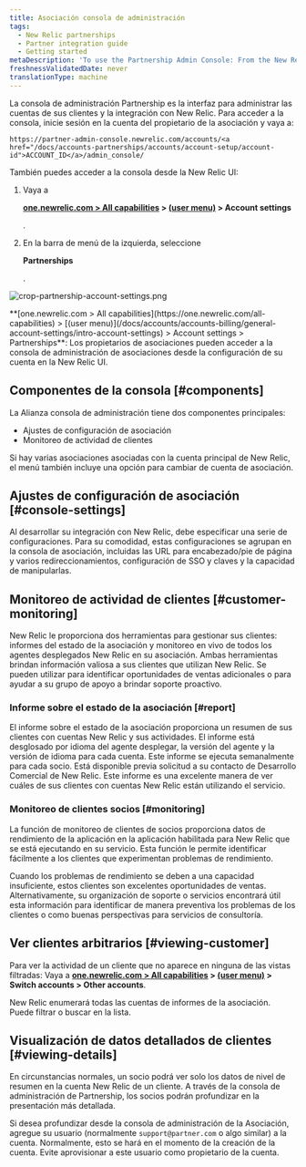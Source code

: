 ```yaml
---
title: Asociación consola de administración
tags:
  - New Relic partnerships
  - Partner integration guide
  - Getting started
metaDescription: 'To use the Partnership Admin Console: From the New Relic menu bar, select (partner account) > Account settings.'
freshnessValidatedDate: never
translationType: machine
---
```



La consola de administración Partnership es la interfaz para administrar las cuentas de sus clientes y la integración con New Relic. Para acceder a la consola, inicie sesión en la cuenta del propietario de la asociación y vaya a:

```
https://partner-admin-console.newrelic.com/accounts/<a href="/docs/accounts-partnerships/accounts/account-setup/account-id">ACCOUNT_ID</a>/admin_console/
```

También puedes acceder a la consola desde la New Relic UI:

1. Vaya a

   <DoNotTranslate>**[one.newrelic.com > All capabilities](https://one.newrelic.com/all-capabilities) > [(user menu)](/docs/accounts/accounts-billing/general-account-settings/intro-account-settings) > Account settings**</DoNotTranslate>

   .

2. En la barra de menú de la izquierda, seleccione

   <DoNotTranslate>**Partnerships**</DoNotTranslate>

   .

<img
  title="crop-partnership-account-settings.png"
  alt="crop-partnership-account-settings.png"
  src={accountsPartnershipSettings}
/>

<figcaption>
  <DoNotTranslate>**[one.newrelic.com > All capabilities](https://one.newrelic.com/all-capabilities) > [(user menu)](/docs/accounts/accounts-billing/general-account-settings/intro-account-settings) > Account settings > Partnerships**</DoNotTranslate>: Los propietarios de asociaciones pueden acceder a la consola de administración de asociaciones desde la configuración de su cuenta en la New Relic UI.
</figcaption>

## Componentes de la consola [#components]

La Alianza consola de administración tiene dos componentes principales:

* Ajustes de configuración de asociación
* Monitoreo de actividad de clientes

Si hay varias asociaciones asociadas con la cuenta principal de New Relic, el menú también incluye una opción para cambiar de cuenta de asociación.

## Ajustes de configuración de asociación [#console-settings]

Al desarrollar su integración con New Relic, debe especificar una serie de configuraciones. Para su comodidad, estas configuraciones se agrupan en la consola de asociación, incluidas las URL para encabezado/pie de página y varios redireccionamientos, configuración de SSO y claves y la capacidad de manipularlas.

## Monitoreo de actividad de clientes [#customer-monitoring]

New Relic le proporciona dos herramientas para gestionar sus clientes: informes del estado de la asociación y monitoreo en vivo de todos los agentes desplegados New Relic en su asociación. Ambas herramientas brindan información valiosa a sus clientes que utilizan New Relic. Se pueden utilizar para identificar oportunidades de ventas adicionales o para ayudar a su grupo de apoyo a brindar soporte proactivo.

### Informe sobre el estado de la asociación [#report]

El informe sobre el estado de la asociación proporciona un resumen de sus clientes con cuentas New Relic y sus actividades. El informe está desglosado por idioma del agente desplegar, la versión del agente y la versión de idioma para cada cuenta. Este informe se ejecuta semanalmente para cada socio. Está disponible previa solicitud a su contacto de Desarrollo Comercial de New Relic. Este informe es una excelente manera de ver cuáles de sus clientes con cuentas New Relic están utilizando el servicio.

### Monitoreo de clientes socios [#monitoring]

La función de monitoreo de clientes de socios proporciona datos de rendimiento de la aplicación en la aplicación habilitada para New Relic que se está ejecutando en su servicio. Esta función le permite identificar fácilmente a los clientes que experimentan problemas de rendimiento.

Cuando los problemas de rendimiento se deben a una capacidad insuficiente, estos clientes son excelentes oportunidades de ventas. Alternativamente, su organización de soporte o servicios encontrará útil esta información para identificar de manera preventiva los problemas de los clientes o como buenas perspectivas para servicios de consultoría.

## Ver clientes arbitrarios [#viewing-customer]

Para ver la actividad de un cliente que no aparece en ninguna de las vistas filtradas: Vaya a <DoNotTranslate>**[one.newrelic.com > All capabilities](https://one.newrelic.com/all-capabilities) > [(user menu)](/docs/accounts/accounts-billing/general-account-settings/intro-account-settings) > Switch accounts > Other accounts**</DoNotTranslate>.

New Relic enumerará todas las cuentas de informes de la asociación. Puede filtrar o buscar en la lista.

## Visualización de datos detallados de clientes [#viewing-details]

En circunstancias normales, un socio podrá ver solo los datos de nivel de resumen en la cuenta New Relic de un cliente. A través de la consola de administración de Partnership, los socios podrán profundizar en la presentación más detallada.

Si desea profundizar desde la consola de administración de la Asociación, agregue su usuario (normalmente `support@partner.com` o algo similar) a la cuenta. Normalmente, esto se hará en el momento de la creación de la cuenta. Evite aprovisionar a este usuario como propietario de la cuenta.